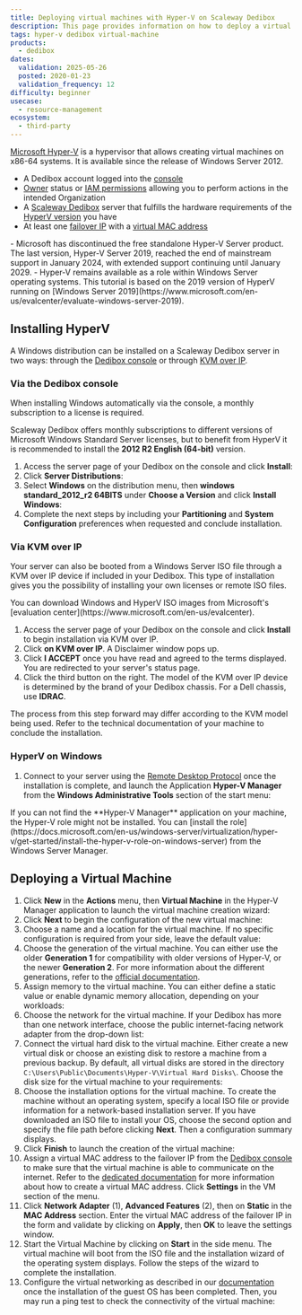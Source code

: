 ```yaml
---
title: Deploying virtual machines with Hyper-V on Scaleway Dedibox
description: This page provides information on how to deploy a virtual machine with Microsoft Hyper-V on Scaleway Dedibox.
tags: hyper-v dedibox virtual-machine
products:
  - dedibox
dates:
  validation: 2025-05-26
  posted: 2020-01-23
  validation_frequency: 12
difficulty: beginner
usecase:
  - resource-management
ecosystem:
  - third-party
---
```




[Microsoft Hyper-V](https://learn.microsoft.com/en-us/windows-server/virtualization/hyper-v/hyper-v-on-windows-server) is a hypervisor that allows creating virtual machines on x86-64 systems.
It is available since the release of Windows Server 2012.

<Requirements />

- A Dedibox account logged into the [console](https://console.online.net)
- [Owner](/iam/concepts/#owner) status or [IAM permissions](/iam/concepts/#permission) allowing you to perform actions in the intended Organization
- A [Scaleway Dedibox](http://www.scaleway.com/en/dedibox) server that fulfills the hardware requirements of the [HyperV version](https://docs.microsoft.com/en-us/windows-server/virtualization/hyper-v/system-requirements-for-hyper-v-on-windows) you have
- At least one [failover IP](/dedibox-ip-failover/concepts/#failover-ips) with a [virtual MAC address](/dedibox-ip-failover/concepts/#virtual-mac-address)

<Message type="important">
  - Microsoft has discontinued the free standalone Hyper-V Server product. The last version, Hyper-V Server 2019, reached the end of mainstream support in January 2024, with extended support continuing until January 2029.
  - Hyper-V remains available as a role within Windows Server operating systems. This tutorial is based on the 2019 version of HyperV running on [Windows Server 2019](https://www.microsoft.com/en-us/evalcenter/evaluate-windows-server-2019).
</Message>

## Installing HyperV

A Windows distribution can be installed on a Scaleway Dedibox server in two ways: through the [Dedibox console](https://console.online.net/en/login) or through [KVM over IP](<https://en.wikipedia.org/wiki/KVM_switch#KVM_over_IP_(IPKVM)>).

### Via the Dedibox console

When installing Windows automatically via the console, a monthly subscription to a license is required.

Scaleway Dedibox offers monthly subscriptions to different versions of Microsoft Windows Standard Server licenses, but to benefit from HyperV it is recommended to install the **2012 R2 English (64-bit)** version.

1. Access the server page of your Dedibox on the console and click **Install**:
    <Lightbox image={image} width="600" alt="" />
2. Click **Server Distributions**:
    <Lightbox image={image2} width="600" alt="" />
3. Select **Windows** on the distribution menu, then **windows standard_2012_r2 64BITS** under **Choose a Version** and click **Install Windows**:
    <Lightbox image={image3} width="600" alt="" />
4. Complete the next steps by including your **Partitioning** and **System Configuration** preferences when requested and conclude installation.

### Via KVM over IP

Your server can also be booted from a Windows Server ISO file through a KVM over IP device if included in your Dedibox. This type of installation gives you the possibility of installing your own licenses or remote ISO files.

<Message type="tip">
  You can download Windows and HyperV ISO images from Microsoft's [evaluation center](https://www.microsoft.com/en-us/evalcenter).
</Message>

1. Access the server page of your Dedibox on the console and click **Install** to begin installation via KVM over IP.
2. Click **on KVM over IP**. A Disclaimer window pops up.
    <Lightbox image={image4} width="600" alt="" />
3. Click **I ACCEPT** once you have read and agreed to the terms displayed. You are redirected to your server's status page.
    <Lightbox image={image5} width="300" alt="" />
4. Click the third button on the right. The model of the KVM over IP device is determined by the brand of your Dedibox chassis. For a Dell chassis, use **IDRAC**.
    <Lightbox image={image6} width="600" alt="" />

The process from this step forward may differ according to the KVM model being used. Refer to the technical documentation of your machine to conclude the installation.

### HyperV on Windows

1. Connect to your server using the [Remote Desktop Protocol](https://en.wikipedia.org/wiki/Remote_Desktop_Protocol) once the installation is complete, and launch the Application **Hyper-V Manager** from the **Windows Administrative Tools** section of the start menu:
    <Lightbox image={image7} width="250" alt="" />

  <Message type="note">
    If you can not find the **Hyper-V Manager** application on your machine, the Hyper-V role might not be installed. You can [install the role](https://docs.microsoft.com/en-us/windows-server/virtualization/hyper-v/get-started/install-the-hyper-v-role-on-windows-server) from the Windows Server Manager.
  </Message>

## Deploying a Virtual Machine

1. Click **New** in the **Actions** menu, then **Virtual Machine** in the Hyper-V Manager application to launch the virtual machine creation wizard:
    <Lightbox image={image8} width="800" alt="" />
2. Click **Next** to begin the configuration of the new virtual machine:
    <Lightbox image={image9} width="600" alt="" />
3. Choose a name and a location for the virtual machine. If no specific configuration is required from your side, leave the default value:
    <Lightbox image={image10} width="600" alt="" />
4. Choose the generation of the virtual machine. You can either use the older **Generation 1** for compatibility with older versions of Hyper-V, or the newer **Generation 2**. For more information about the different generations, refer to the [official documentation](https://docs.microsoft.com/en-us/windows-server/virtualization/hyper-v/plan/should-i-create-a-generation-1-or-2-virtual-machine-in-hyper-v).
    <Lightbox image={image11} width="600" alt="" />
5. Assign memory to the virtual machine. You can either define a static value or enable dynamic memory allocation, depending on your workloads:
    <Lightbox image={image12} width="600" alt="" />
6. Choose the network for the virtual machine. If your Dedibox has more than one network interface, choose the public internet-facing network adapter from the drop-down list:
    <Lightbox image={image13} width="600" alt="" />
7. Connect the virtual hard disk to the virtual machine. Either create a new virtual disk or choose an existing disk to restore a machine from a previous backup. By default, all virtual disks are stored in the directory `C:\Users\Public\Documents\Hyper-V\Virtual Hard Disks\`. Choose the disk size for the virtual machine to your requirements:
    <Lightbox image={image14} width="600" alt="" />
8. Choose the installation options for the virtual machine. To create the machine without an operating system, specify a local ISO file or provide information for a network-based installation server. If you have downloaded an ISO file to install your OS, choose the second option and specify the file path before clicking **Next**. Then a configuration summary displays.
    <Lightbox image={image15} width="600" alt="" />
9. Click **Finish** to launch the creation of the virtual machine:
    <Lightbox image={image16} width="600" alt="" />
10. Assign a virtual MAC address to the failover IP from the [Dedibox console](https://account.scaleway.com/?service=dedibox) to make sure that the virtual machine is able to communicate on the internet. Refer to the [dedicated documentation](/dedibox-ip-failover/how-to/create-virtual-mac/) for more information about how to create a virtual MAC address. Click **Settings** in the VM section of the menu.
    <Lightbox image={image17} width="800" alt="" />
11. Click **Network Adapter** (1), **Advanced Features** (2), then on **Static** in the **MAC Address** section. Enter the virtual MAC address of the failover IP in the form and validate by clicking on **Apply**, then **OK** to leave the settings window.
    <Lightbox image={image18} width="800" alt="" />
12. Start the Virtual Machine by clicking on **Start** in the side menu. The virtual machine will boot from the ISO file and the installation wizard of the operating system displays. Follow the steps of the wizard to complete the installation.
13. Configure the virtual networking as described in our [documentation](/elastic-metal/how-to/configure-flexible-ip/) once the installation of the guest OS has been completed. Then, you may run a ping test to check the connectivity of the virtual machine:
    <Lightbox image={image19} width="800" alt="" />